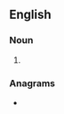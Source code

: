 {{also|rätters}}
==English==

===Noun===
{{head|en|noun plural form}}

# {{plural of|ratter|lang=en}}

===Anagrams===
* {{anagrams|en|a=aerrstt|Tarters|restart|starter}}